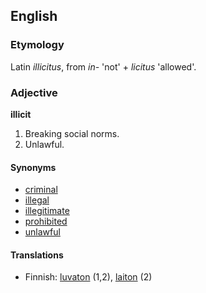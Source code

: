 ==English==

===Etymology===
Latin ''illicitus'', from ''in-'' 'not' + ''licitus'' 'allowed'.

===Adjective===
'''illicit'''
# Breaking social norms.
# Unlawful.

====Synonyms====
*[[criminal]]
*[[illegal]]
*[[illegitimate]]
*[[prohibited]]
*[[unlawful]]

====Translations====
*Finnish: [[luvaton]] (1,2), [[laiton]] (2)